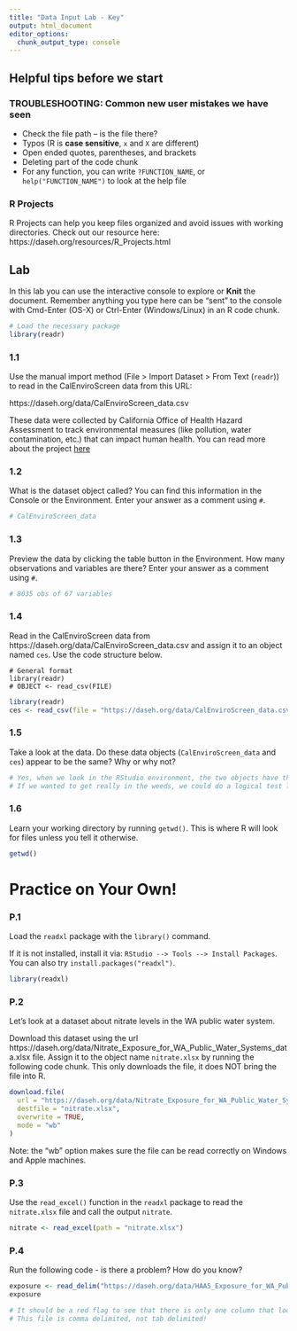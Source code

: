 ```yaml
---
title: "Data Input Lab - Key"
output: html_document
editor_options: 
  chunk_output_type: console
---
```


## Helpful tips before we start

### TROUBLESHOOTING: Common new user mistakes we have seen

- Check the file path -- is the file there?  
- Typos (R is **case sensitive**, `x` and `X` are different)  
- Open ended quotes, parentheses, and brackets     
- Deleting part of the code chunk  
- For any function, you can write `?FUNCTION_NAME`, or `help("FUNCTION_NAME")` to look at the help file

### R Projects

R Projects can help you keep files organized and avoid issues with working directories. Check out our resource here: https://daseh.org/resources/R_Projects.html


## Lab

In this lab you can use the interactive console to explore or **Knit** the document. 
Remember anything you type here can be "sent" to the console with Cmd-Enter (OS-X) or Ctrl-Enter (Windows/Linux) in an R code chunk.

```r
# Load the necessary package
library(readr)
```

### 1.1

Use the manual import method (File > Import Dataset > From Text (`readr`)) to read in the CalEnviroScreen data from this URL:

https://daseh.org/data/CalEnviroScreen_data.csv

These data were collected by California Office of Health Hazard Assessment to track environmental measures (like pollution, water contamination, etc.) that can impact human health. You can read more about the project [here](https://calenviroscreen-oehha.hub.arcgis.com/)

### 1.2

What is the dataset object called? You can find this information in the Console or the Environment. Enter your answer as a comment using `#`.

```r
# CalEnviroScreen_data
```

### 1.3

Preview the data by clicking the table button in the Environment. How many observations and variables are there? Enter your answer as a comment using `#`.

```r
# 8035 obs of 67 variables
```

### 1.4

Read in the CalEnviroScreen data from https://daseh.org/data/CalEnviroScreen_data.csv
and assign it to an object named `ces`. Use the code structure below.

```
# General format
library(readr)
# OBJECT <- read_csv(FILE)
```

```r
library(readr)
ces <- read_csv(file = "https://daseh.org/data/CalEnviroScreen_data.csv")
```

### 1.5

Take a look at the data. Do these data objects (`CalEnviroScreen_data` and `ces`) appear to be the same? Why or why not?

```r
# Yes, when we look in the RStudio environment, the two objects have the same dimensions. If we use the View() or str() functions, we can also see in more detail that the data is the same. 
# If we wanted to get really in the weeds, we could do a logical test like all.equal(CalEnviroScreen, ces)
```

### 1.6

Learn your working directory by running `getwd()`. This is where R will look for files unless you tell it otherwise.

```r
getwd()
```


# Practice on Your Own!

### P.1

Load the `readxl` package with the `library()` command. 

If it is not installed, install it via: `RStudio --> Tools --> Install Packages`. You can also try `install.packages("readxl")`.

```r
library(readxl)
```

### P.2
Let's look at a dataset about nitrate levels in the WA public water system.

Download this dataset using the url https://daseh.org/data/Nitrate_Exposure_for_WA_Public_Water_Systems_data.xlsx file.  Assign it to the object name `nitrate.xlsx` by running the following code chunk. This only downloads the file, it does NOT bring the file into R.

```r
download.file(
  url = "https://daseh.org/data/Nitrate_Exposure_for_WA_Public_Water_Systems_data.xlsx",
  destfile = "nitrate.xlsx",
  overwrite = TRUE,
  mode = "wb"
)
```

Note: the "wb" option makes sure the file can be read correctly on Windows and Apple machines.

### P.3

Use the `read_excel()` function in the `readxl` package to read the `nitrate.xlsx` file and call the output `nitrate`. 

```r
nitrate <- read_excel(path = "nitrate.xlsx")
```

### P.4

Run the following code - is there a problem? How do you know?

```r
exposure <- read_delim("https://daseh.org/data/HAA5_Exposure_for_WA_Public_Water_Systems_data.csv", delim = "\t")
exposure
```

```r
# It should be a red flag to see that there is only one column that looks like: `year,pop_on_sampled_PWS,pop_0-15µg/L,pop_>15-30µg/L,pop_>30-45µg/L,pop
# This file is comma delimited, not tab delimited!
```
